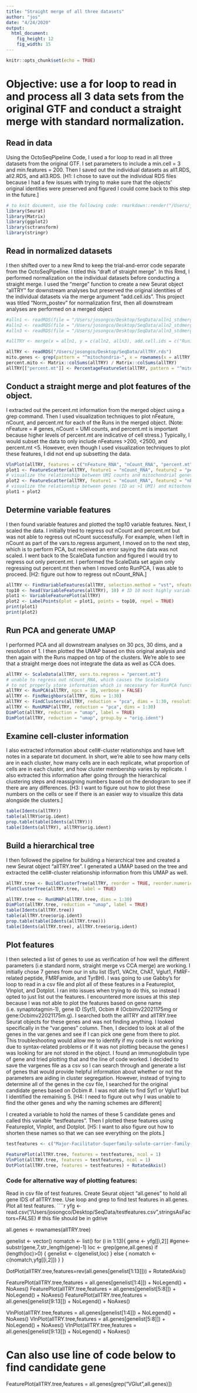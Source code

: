 ```yaml
---
title: "Straight merge of all three datasets"
author: "jos"
date: "4/24/2020"
output:
  html_document: 
    fig_height: 12
    fig_width: 15
---
```


```r
knitr::opts_chunk$set(echo = TRUE)
```
# Objective: use a for loop to read in and process all 3 data sets from the original GTF and conduct a straight merge with standard normalization.

## Read in data
Using the OctoSeqPipeline Code, I used a for loop to read in all three datasets from the original GTF. I set parameters to include a min.cell = 3 and min.features = 200. Then I saved out the individual datasets as all1.RDS, all2.RDS, and all3.RDS. [H1: I chose to save out the individual RDS files because I had a few issues with trying to make sure that the objects' original identities were preserved and figured I could come back to this step in the future.] 
```r
# to knit document, use the following code: rmarkdown::render("/Users/josongco/Desktop/SeqData/Code/OSall_30pcs30dimsres1_normSTR8merge.Rmd")
library(Seurat)
library(Matrix)
library(ggplot2)
library(sctransform)
library(stringr)
```

## Read in normalized datasets
I then shifted over to a new Rmd to keep the trial-and-error code separate from the OctoSeqPipeline. I titled this "draft of straight merge". In this Rmd, I performed normalization on the individual datasets before conducting a straight merge. I used the "merge" function to create a new Seurat object "allTRY" for downstream analyses but preserved the original identities of the individual datasets via the merge argument "add.cell.ids". This project was titled "Norm_postev" for normalization first, then all downstream analyses are performed on a merged object
```r
#alln1 <- readRDS(file = "/Users/josongco/Desktop/SeqData/alln1_stdmerge.rds")
#alln2 <- readRDS(file = "/Users/josongco/Desktop/SeqData/alln2_stdmerge.rds")
#alln3 <- readRDS(file = "/Users/josongco/Desktop/SeqData/alln3_stdmerge.rds")

#allTRY <- merge(x = alln1, y = c(alln2, alln3), add.cell.ids = c("Run1", "Run2", "Run3"), project = "Norm_merge_postev")
```

```r
allTRY <- readRDS("/Users/josongco/Desktop/SeqData/allTRY.rds")
mito.genes <- grep(pattern = "^mitochondria-", x = rownames(x = allTRY), value = TRUE)
percent.mito <- Matrix::colSums(allTRY) / Matrix::colSums(allTRY)
allTRY[["percent.mt"]] <- PercentageFeatureSet(allTRY, pattern = "^mitochondria-")
```
## Conduct a straight merge and plot features of the object. 
I extracted out the percent.mt information from the merged object using a grep command. Then I used visualization techniques to plot nFeature, nCount, and percent.mt for each of the Runs in the merged object. (Note: nFeature = # genes, nCount = UMI counts, and percent.mt is important because higher levels of percent.mt are indicative of cell stress.) Typically, I would subset the data to only include nFeatures >200, <2500, and percent.mt <5. However, even though I used visualization techniques to plot these features, I did not end up subsetting the data.
```r
VlnPlot(allTRY, features = c("nFeature_RNA", "nCount_RNA", "percent.mt"), ncol = 3)
plot1 <- FeatureScatter(allTRY, feature1 = "nCount_RNA", feature2 = "percent.mt")
# visualize the relationship between UMI counts and mitochondrial genes (percent)
plot2 <- FeatureScatter(allTRY, feature1 = "nCount_RNA", feature2 = "nFeature_RNA") 
# visualize the relationship between genes (ID as >1 UMI) and mitochondrial genes
plot1 + plot2
```

## Determine variable features
I then found variable features and plotted the top10 variable features. Next, I scaled the data. I initially tried to regress out nCount and percent.mt but was not able to regress out nCount successfully. For example, when I left in nCount as part of the vars.to.regress argument, I moved on to the next step, which is to perform PCA, but received an error saying the data was not scaled. I went back to the ScaleData function and figured I would try to regress out only percent.mt. I performed the ScaleData set again only regressing out percent.mt then when I moved onto RunPCA, I was able to proceed. [H2: figure out how to regress out nCount_RNA.]
```r
allTRY <- FindVariableFeatures(allTRY, selection.method = "vst", nfeatures = 2000)
top10 <- head(VariableFeatures(allTRY), 10) # ID 10 most highly variable genes
plot1 <- VariableFeaturePlot(allTRY)
plot2 <- LabelPoints(plot = plot1, points = top10, repel = TRUE)
print(plot1)
print(plot2)
```

## Run PCA and generate UMAP
I performed PCA and all downstream analyses on 30 pcs, 30 dims, and a resolution of 1. I then plotted the UMAP based on this original analysis and then again with the Runs mapped on top of the clusters. We're able to see that a straight merge does not integrate the data as well as CCA does. 
```r
allTRY <- ScaleData(allTRY, vars.to.regress = "percent.mt") 
# unable to regress out nCount_RNA, which causes the ScaleData 
# to not properly store information which is necessary for RunPCA function
allTRY <- RunPCA(allTRY, npcs = 30, verbose = FALSE) 
allTRY <- FindNeighbors(allTRY, dims = 1:30)
allTRY <- FindClusters(allTRY, reduction = "pca", dims = 1:30, resolution = 1)
allTRY <- RunUMAP(allTRY, reduction = "pca", dims = 1:30)
DimPlot(allTRY, reduction = "umap", label = TRUE)
DimPlot(allTRY, reduction = "umap", group.by = "orig.ident")
```

## Examine cell-cluster information
I also extracted information about cell#-cluster relationships and have left notes in a separate txt document. In short, we're able to see how many cells are in each cluster, how many cells are in each replicate, what proportion of cells are in each cluster, and how cluster membership varies by replicate. I also extracted this information after going through the hierarchical clustering steps and reassigning numbers based on the dendogram to see if there are any differences. [H3: I want to figure out how to plot these numbers on the cells or see if there is an easier way to visualize this data alongside the clusters.]
```r
table(Idents(allTRY))
table(allTRY$orig.ident)
prop.table(table(Idents(allTRY)))
table(Idents(allTRY), allTRY$orig.ident)
```
## Build a hierarchical tree
I then followed the pipeline for building a hierarchical tree and created a new Seurat object "allTRY.tree". I generated a UMAP based on the tree and extracted the cell#-cluster relationship information from this UMAP as well. 
```r
allTRY.tree <- BuildClusterTree(allTRY, reorder = TRUE, reorder.numeric = TRUE, slot = "scale.data", verbose = TRUE, dims = 1:30)
PlotClusterTree(allTRY.tree, label = TRUE)
```

```r
allTRY.tree <- RunUMAP(allTRY.tree, dims = 1:30)
DimPlot(allTRY.tree, reduction = "umap", label = TRUE)
table(Idents(allTRY.tree)) 
table(allTRY.tree$orig.ident) 
prop.table(table(Idents(allTRY.tree))) 
table(Idents(allTRY.tree), allTRY.tree$orig.ident) 
```

## Plot features
I then selected a list of genes to use as verification of how well the different parameters (i.e standard norm, straight merge vs CCA merge) are working. I initially chose 7 genes from our in situ list (Syt1, VACht, ChAT, Vglut1, FMRF-related peptide, FMRFamide, and TyrBH). I was going to use Gabby's for loop to read in a csv file and plot all of these features in a Featureplot, Vlnplot, and Dotplot. I ran into issues when trying to do this, so instead I opted to just list out the features. I encountered more issues at this step because I was not able to plot the features based on gene name (i.e. synaptotagmin-1), gene ID (Syt1), Ocbim # (Ocbimv22021175mg or gene:Ocbimv22021175m.g). I searched both the allTRY and allTRY.tree Seurat objects for these genes and was not finding anything. I looked specifically in the "var.genes" column. Then, I decided to look at all of the genes in the var.genes and see if I can pick one gene from there to plot. This troubleshooting would allow me to identify if my code is not working due to syntax-related problems or if it was not plotting because the genes I was looking for are not stored in the object. I found an immunoglobulin type of gene and tried plotting that and the line of code worked. I decided to save the vargenes file as a csv so I can search through and generate a list of genes that would provide helpful information about whether or not the parameters are aiding in cluster segregation. However, instead of trying to determine all of the genes in the csv file, I searched for the original candidate genes based on Ocbim #. I was not able to find Syt1 or Vglut1 but I identified the remaining 5. [H4: I need to figure out why I was unable to find the other genes and why the naming schemes are different]

I created a variable to hold the names of these 5 candidate genes and called this variable "testfeatures". Then I plotted these features using Featureplot, Vlnplot, and Dotplot. [H5: I want to also figure out how to shorten these names so that we can see everything on the plots.]
```r
testfeatures <- c("Major-Facilitator-Superfamily-solute-carrier-family-18-vesic-Ocbimv22001681m", "Choline/Carnitine-o-acyltransferase-Ocbimv22001674m", "FMRFamide-related-peptide-family-FMRFamide-related-peptide-f-Ocbimv22023842m", "gene:Ocbimv22001324m.g", "DOMON-domain-Copper-type-II-ascorbate-dependent-monooxygenas-Ocbimv22031264m")
 
FeaturePlot(allTRY.tree, features = testfeatures, ncol = 1)
VlnPlot(allTRY.tree, features = testfeatures, ncol = 1)
DotPlot(allTRY.tree, features = testfeatures) + RotatedAxis()
```

### Code for alternative way of plotting features:
Read in csv file of test features. Create Seurat object "all.genes" to hold all gene IDS of allTRY.tree. Use loop and grep to find test features in all.genes. Plot all test features.
````r
yfg <- read.csv("/Users/josongco/Desktop/SeqData/testfeatures.csv",stringsAsFactors=FALSE)  # this file should be in gdrive

all.genes <- rownames(allTRY.tree)

genelist <- vector()
nomatch <- list()
for (i in 1:13){
  gene <- yfg[[i,2]]
  #gene<-substr(gene,7,str_length(gene)-1)
  loc <- grep(gene,all.genes)
  if (length(loc)>0) {
    genelist <- c(genelist,loc)
  } else {
    nomatch <- c(nomatch,yfg[[i,2]])
  }
}

DotPlot(allTRY.tree,features=rev(all.genes[genelist[1:13]])) + RotatedAxis()

FeaturePlot(allTRY.tree,features = all.genes[genelist[1:4]]) + NoLegend() + NoAxes()
FeaturePlot(allTRY.tree,features = all.genes[genelist[5:8]]) + NoLegend() + NoAxes()
FeaturePlot(allTRY.tree,features = all.genes[genelist[9:13]]) + NoLegend() + NoAxes()

VlnPlot(allTRY.tree,features = all.genes[genelist[1:4]]) + NoLegend() + NoAxes()
VlnPlot(allTRY.tree,features = all.genes[genelist[5:8]]) + NoLegend() + NoAxes()
VlnPlot(allTRY.tree,features = all.genes[genelist[9:13]]) + NoLegend() + NoAxes()

# Can also use line of code below to find candidate gene 
FeaturePlot(allTRY.tree,features = all.genes[grep("VGlut",all.genes)])